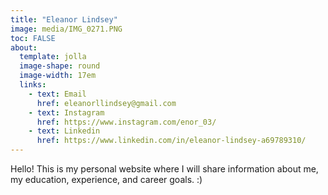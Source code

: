 ```yaml
---
title: "Eleanor Lindsey"
image: media/IMG_0271.PNG
toc: FALSE
about:
  template: jolla
  image-shape: round
  image-width: 17em
  links: 
    - text: Email
      href: eleanorllindsey@gmail.com
    - text: Instagram
      href: https://www.instagram.com/enor_03/
    - text: Linkedin
      href: https://www.linkedin.com/in/eleanor-lindsey-a69789310/
---
```


Hello! This is my personal website where I will share information about me, my education, experience, and career goals. :)
